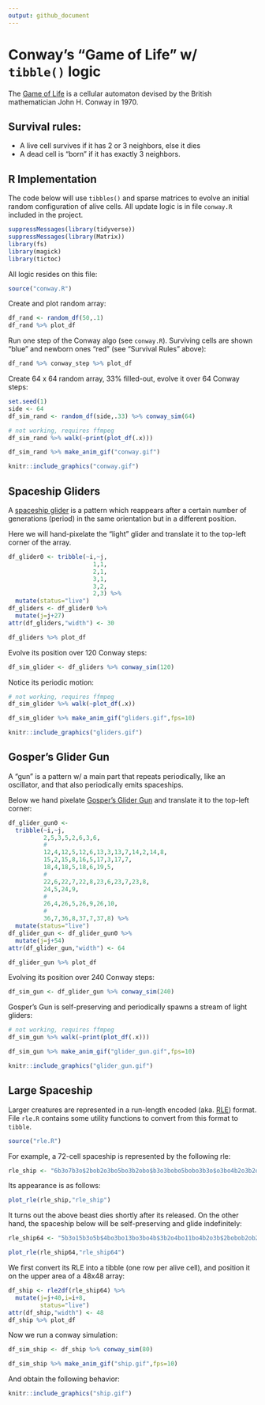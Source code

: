 ```yaml
---
output: github_document
---
```


# Conway's "Game of Life" w/ `tibble()` logic

The [Game of Life](https://en.wikipedia.org/wiki/Conway%27s_Game_of_Life) is a cellular automaton devised by the British mathematician John H. Conway in 1970.

## Survival rules:

- A live cell survives if it has 2 or 3 neighbors, else it dies
- A dead cell is "born" if it has exactly 3 neighbors.

## R Implementation

The code below will use `tibbles()` and sparse matrices to evolve an initial random configuration of alive cells. All update logic is in file `conway.R` included in the project.

```r
suppressMessages(library(tidyverse))
suppressMessages(library(Matrix))
library(fs)
library(magick)
library(tictoc)
```

All logic resides on this file:

```r
source("conway.R")
```

Create and plot random array:

```r
df_rand <- random_df(50,.1)
df_rand %>% plot_df
```

Run one step of the Conway algo (see `conway.R`). Surviving cells are shown "blue" and newborn ones "red" (see "Survival Rules" above):

```r
df_rand %>% conway_step %>% plot_df
```

Create 64 x 64 random array, 33% filled-out, evolve it over 64 Conway steps:

```r
set.seed(1)
side <- 64
df_sim_rand <- random_df(side,.33) %>% conway_sim(64)
```

```r
# not working, requires ffmpeg
df_sim_rand %>% walk(~print(plot_df(.x)))
```

```r
df_sim_rand %>% make_anim_gif("conway.gif")
```

```r
knitr::include_graphics("conway.gif")
```

## Spaceship Gliders

A [spaceship glider](https://en.wikipedia.org/wiki/Spaceship_(cellular_automaton)) is a pattern which reappears after a certain number of generations (period) in the same orientation but in a different position.

Here we will hand-pixelate the "light" glider and translate it to the top-left corner of the array.

```r
df_glider0 <- tribble(~i,~j,
                        1,1,
                        2,1,
                        3,1,
                        3,2,
                        2,3) %>%
  mutate(status="live")
df_gliders <- df_glider0 %>%
  mutate(j=j+27)
attr(df_gliders,"width") <- 30

df_gliders %>% plot_df
```

Evolve its position over 120 Conway steps:

```r
df_sim_glider <- df_gliders %>% conway_sim(120)
```

Notice its periodic motion:

```r
# not working, requires ffmpeg
df_sim_glider %>% walk(~plot_df(.x))
```

```r
df_sim_glider %>% make_anim_gif("gliders.gif",fps=10)
```

```r
knitr::include_graphics("gliders.gif")
```

## Gosper's Glider Gun

A "gun" is a pattern w/ a main part that repeats periodically, like an oscillator, and that also periodically emits spaceships.

Below we hand pixelate [Gosper's Glider Gun](https://en.wikipedia.org/wiki/Gun_(cellular_automaton)) and translate it to the top-left corner:

```r
df_glider_gun0 <-
  tribble(~i,~j,
          2,5,3,5,2,6,3,6,
          #
          12,4,12,5,12,6,13,3,13,7,14,2,14,8,
          15,2,15,8,16,5,17,3,17,7,
          18,4,18,5,18,6,19,5,
          #
          22,6,22,7,22,8,23,6,23,7,23,8,
          24,5,24,9,
          #
          26,4,26,5,26,9,26,10,
          #
          36,7,36,8,37,7,37,8) %>%
  mutate(status="live")
df_glider_gun <- df_glider_gun0 %>%
  mutate(j=j+54)
attr(df_glider_gun,"width") <- 64

df_glider_gun %>% plot_df
```

Evolving its position over 240 Conway steps:

```r
df_sim_gun <- df_glider_gun %>% conway_sim(240)
```

Gosper's Gun is self-preserving and periodically spawns a stream of light gliders:

```r
# not working, requires ffmpeg
df_sim_gun %>% walk(~print(plot_df(.x)))
```

```r
df_sim_gun %>% make_anim_gif("glider_gun.gif",fps=10)
```

```r
knitr::include_graphics("glider_gun.gif")
```

## Large Spaceship

Larger creatures are represented in a run-length encoded (aka. [RLE](http://www.conwaylife.com/wiki/Run_Length_Encoded)) format. File `rle.R` contains some utility functions to convert from this format to `tibble`.

```r
source("rle.R")
```

For example, a 72-cell spaceship is represented by the following rle:

```r
rle_ship <- "6b3o7b3o$2bob2o3bo5bo3b2obo$b3o3bobo5bobo3b3o$o3bo4b2o3b2o4bo3bo$bo6bob2ob2obo6bo$7bo3bobo3bo$7bo2bo3bo2bo2$9b2o3b2o$9bobobobo$10b2ob2o$11bobo$8b2obobob2o$8bobo3bobo!"
```

Its appearance is as follows:

```r
plot_rle(rle_ship,"rle_ship")
```

It turns out the above beast dies shortly after its released. On the other hand, the spaceship below will be self-preserving and glide indefinitely:

```r
rle_ship64 <- "5b3o15b3o5b$4bo3bo13bo3bo4b$3b2o4bo11bo4b2o3b$2bobob2ob2o3b3o3b2ob2obobo2b$b2obo4bob2ob3ob2obo4bob2ob$o4bo3bo4bobo4bo3bo4bo$12bo5bo12b$2o7b2o9b2o7b2o!"
```

```r
plot_rle(rle_ship64,"rle_ship64")
```

We first convert its RLE into a tibble (one row per alive cell), and position it on the upper area of a 48x48 array:

```r
df_ship <- rle2df(rle_ship64) %>%
  mutate(j=j+40,i=i+8,
         status="live")
attr(df_ship,"width") <- 48
df_ship %>% plot_df
```

Now we run a conway simulation:

```r
df_sim_ship <- df_ship %>% conway_sim(80)
```

```r
df_sim_ship %>% make_anim_gif("ship.gif",fps=10)
```

And obtain the following behavior:

```r
knitr::include_graphics("ship.gif")
```